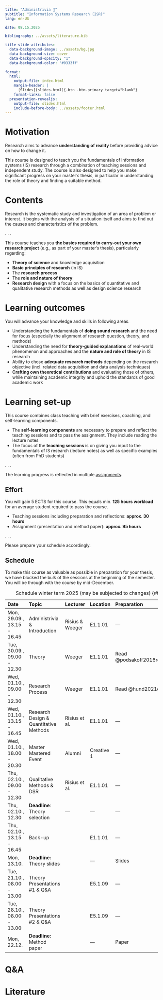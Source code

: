 ```yaml
---
title: "Administrivia 🧐"  
subtitle: "Information Systems Research (ISR)"
lang: en-US

date: 08.15.2025

bibliography: ../assets/literature.bib

title-slide-attributes:
  data-background-image: ../assets/bg.jpg
  data-background-size: cover
  data-background-opacity: "1"
  data-background-color: '#0333ff'
  
format: 
  html:
    output-file: index.html
    margin-header: | 
      [Slides](slides.html){.btn .btn-primary target="blank"}
    format-links: false    
  presentation-revealjs:
    output-file: slides.html 
    include-before-body: ../assets/footer.html
---
```


# Motivation {.vertical-center background-color="#0333ff"}

::: large
Research aims to advance **understanding of reality** before providing advice on how to change it.
:::

::: notes
This course is designed to teach you the fundamentals of information systems (IS) research through a combination of teaching sessions and independent study. The course is also designed to help you make significant progress on your master's thesis, in particular in understanding the role of theory and finding a suitable method.
:::

# Contents

Research is the systematic study and investigation of an area of problem or interest. It begins with the analysis of a situation itself and aims to find out the causes and characteristics of the problem.

. . .

This course teaches you **the basics required to carry-out your own research project** (e.g., as part of your master's thesis), particularly regarding:

::: incremental
-   **Theory of science** and knowledge acquisition
-   **Basic principles of research** (in IS)
-   The **research process**
-   The **role and nature of theory**
-   **Research design** with a focus on the basics of quantitative and qualitative research methods as well as design science research
:::

# Learning outcomes

You will advance your knowledge and skills in following areas.

::: incremental
-   Understanding the fundamentals of **doing sound research** and the need for focus (especially the alignment of research question, theory, and methods)
-   Understanding the need for **theory-guided explanations** of real-world phenomenon and approaches and the **nature and role of theory** in IS research
-   Ability to chose **adequate research methods** depending on the research objective (incl. related data acquisition and data analysis techniques)
-   **Crafting own theoretical contributions** and evaluating those of others, while maintaining academic integrity and uphold the standards of good academic work
:::

# Learning set-up

This course combines class teaching with brief exercises, coaching, and self-learning components.

::: incremental
-   The **self-learning components** are necessary to prepare and reflect the teaching sessions and to pass the assignment. They include reading the lecture notes
-   The focus of the **teaching sessions** is on giving you input to the fundamentals of IS research (lecture notes) as well as specific examples (often from PhD students)
:::

. . .

The learning progress is reflected in multiple [assignments](../assignment/).

## Effort

You will gain 5 ECTS for this course. This equals min. **125 hours workload** for an average student required to pass the course.

::: incremental
-   Teaching sessions including preparation and reflections: **approx. 30 hours**
-   Assignment (presentation and method paper): **approx. 95 hours**
:::

. . .

Please prepare your schedule accordingly.

## Schedule {.scrollable .smaller}

::: notes
To make this course as valuable as possible in preparation for your thesis, we have blocked the bulk of the sessions at the beginning of the semester. You will be through with the course by mid-December.
:::

::: column-page-right
| Date | Topic | Lecturer | Location | Preparation |
|:--------------|:----------------------|-----------|:------|:----------------|
| Mon, 29.09., 13.15 - 16.45 | Administrivia & Introduction | Risius & Weeger | E1.1.01 | — |
| Tue, 30.09., 09.00 - 12.30 | Theory | Weeger | E1.1.01 | Read @podsakoff2016recommendations |
| Wed, 01.10., 09.00 - 12.30 | Research Process | Weeger | E1.1.01 | Read @hund2021digital |
| Wed, 01.10., 13.15 - 16.45 | Research Design & Quantitative Methods | Risius et al. | E1.1.01 | — |
| Wed, 01.10., 18.00 - 20.30 | Master Mastered Event | Alumni | Creative 1 | — |
| Thu, 02.10., 09.00 - 12.30 | Qualitative Methods & DSR | Risius et al. | E1.1.01 | — |
| Thu, 02.10., 12.30 | **Deadline**: Theory selection | — | — | — |
| Thu, 02.10., 13.15 - 16.45 | Back-up |  | E1.1.01 | — |
| Mon, 13.10. | **Deadline:** Theory slides |  | — | Slides |
| Tue, 21.10., 08.00 - 13.00 | Theory Presentations #1 & Q&A |  | E5.1.09 | — |
| Tue, 28.10., 08.00 - 13.00 | Theory Presentations #2 & Q&A |  | E5.1.09 | — |
| Mon, 22.12. | **Deadline:** Method paper |  | — | Paper |

: Schedule winter term 2025 (may be subjected to changes) {#tbl-schedule}
:::

# Q&A {.html-hidden .unlisted .vertical-center background-color="#0333ff" background-image="../assets/bg.jpg"}

# Literature {visibility="hidden"}

::: {#refs}
:::